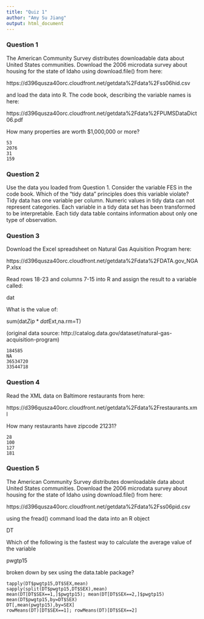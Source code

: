 ```yaml
---
title: "Quiz 1"
author: "Amy Su Jiang"
output: html_document
---
```


### Question 1
The American Community Survey distributes downloadable data about United States communities. Download the 2006 microdata survey about housing for the state of Idaho using download.file() from here:

https://d396qusza40orc.cloudfront.net/getdata%2Fdata%2Fss06hid.csv

and load the data into R. The code book, describing the variable names is here:

https://d396qusza40orc.cloudfront.net/getdata%2Fdata%2FPUMSDataDict06.pdf

How many properties are worth $1,000,000 or more?

    53
    2076
    31
    159

### Question 2

Use the data you loaded from Question 1. Consider the variable FES in the code book. Which of the "tidy data" principles does this variable violate?
    Tidy data has one variable per column.
    Numeric values in tidy data can not represent categories.
    Each variable in a tidy data set has been transformed to be interpretable.
    Each tidy data table contains information about only one type of observation.

### Question 3

Download the Excel spreadsheet on Natural Gas Aquisition Program here:

https://d396qusza40orc.cloudfront.net/getdata%2Fdata%2FDATA.gov_NGAP.xlsx

Read rows 18-23 and columns 7-15 into R and assign the result to a variable called:

 dat 

What is the value of:

 sum(dat$Zip*dat$Ext,na.rm=T) 

(original data source: http://catalog.data.gov/dataset/natural-gas-acquisition-program)

    184585
    NA
    36534720
    33544718

### Question 4

Read the XML data on Baltimore restaurants from here:

https://d396qusza40orc.cloudfront.net/getdata%2Fdata%2Frestaurants.xml

How many restaurants have zipcode 21231?

    28
    100
    127
    181

### Question 5

The American Community Survey distributes downloadable data about United States communities. Download the 2006 microdata survey about housing for the state of Idaho using download.file() from here:

https://d396qusza40orc.cloudfront.net/getdata%2Fdata%2Fss06pid.csv

using the fread() command load the data into an R object

 DT 

Which of the following is the fastest way to calculate the average value of the variable

pwgtp15 

broken down by sex using the data.table package?

    tapply(DT$pwgtp15,DT$SEX,mean)
    sapply(split(DT$pwgtp15,DT$SEX),mean)
    mean(DT[DT$SEX==1,]$pwgtp15); mean(DT[DT$SEX==2,]$pwgtp15)
    mean(DT$pwgtp15,by=DT$SEX)
    DT[,mean(pwgtp15),by=SEX]
    rowMeans(DT)[DT$SEX==1]; rowMeans(DT)[DT$SEX==2]
